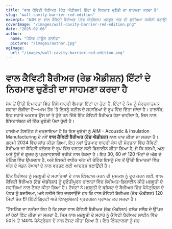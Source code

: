 ```yaml
---
title: "ਵਾਲ ਕੈਵਿਟੀ ਬੈਰੀਅਰ (ਰੇਡ ਐਡੀਸ਼ਨ) ਇੱਟਾਂ ਦੇ ਨਿਰਮਾਣ ਚੁਣੌਤੀ ਦਾ ਸਾਹਮਣਾ ਕਰਦਾ ਹੈ"
slug: "wall-cavity-barrier-red-edition"
excerpt: "AIM ਦਾ ਵਾਲ ਕੈਵਿਟੀ ਬੈਰੀਅਰ (ਰੇਡ ਐਡੀਸ਼ਨ) ਮਜ਼ਬੂਤ ਅੱਗ ਦੀ ਸੁਰੱਖਿਆ ਯਕੀਨੀ ਬਣਾਉਂਦਿਆਂ ਮਜ਼ਬੂਤੀ ਦੇ ਸਹਾਰਿਆਂ ਨਾਲ ਇਕੱਠੇ ਹੋ ਕੇ ਇੰਸਟਾਲੇਸ਼ਨ ਚੁਣੌਤੀਆਂ ਨੂੰ ਪਾਰ ਕਰਦਾ ਹੈ।"
coverImage: "/images/wall-cavity-barrier-red-edition.png"
date: "2025-02-06"
author:
  name: "ਪੈਸਿਵ ਹਾਊਸ ਗਾਈਡ"
  picture: "/images/author.jpg"
ogImage:
  url: "/images/wall-cavity-barrier-red-edition.png"
---
```


# ਵਾਲ ਕੈਵਿਟੀ ਬੈਰੀਅਰ (ਰੇਡ ਐਡੀਸ਼ਨ) ਇੱਟਾਂ ਦੇ ਨਿਰਮਾਣ ਚੁਣੌਤੀ ਦਾ ਸਾਹਮਣਾ ਕਰਦਾ ਹੈ

ਮੱਧ ਤੋਂ ਉੱਚੀ ਇਮਾਰਤਾਂ ਵਿੱਚ ਜਿੱਥੇ ਬਾਹਰੀ ਫੈਸਾਡਾ ਇੱਟਾਂ ਦਾ ਹੁੰਦਾ ਹੈ, ਇੱਟਾਂ ਦੇ ਕੰਮ ਨੂੰ ਸੰਰਚਨਾਤਮਕ ਸਹਾਰਾ ਲੋੜੀਂਦਾ ਹੈ—ਆਮ ਤੌਰ 'ਤੇ ਇਸਨੂੰ ਸਟੀਲ ਦੇ ਸਹਾਰਿਆਂ ਦੇ ਰੂਪ ਵਿੱਚ ਦਿੱਤਾ ਜਾਂਦਾ ਹੈ। ਹਾਲਾਂਕਿ, ਇਹ ਸਹਾਰੇ ਅਕਸਰ ਉਸ ਥਾਂ ਤੇ ਹੁੰਦੇ ਹਨ ਜਿੱਥੇ ਇੱਕ ਕੈਵਿਟੀ ਬੈਰੀਅਰ ਹੋਣਾ ਚਾਹੀਦਾ ਹੈ, ਜਿਸ ਨਾਲ ਇੰਸਟਾਲੇਸ਼ਨ ਦੀ ਇੱਕ ਚੁਣੌਤੀ ਪੈਦਾ ਹੁੰਦੀ ਹੈ।

ਹਾਲੀਆ ਟੈਸਟਿੰਗ ਨੇ ਦਰਸਾਇਆ ਹੈ ਕਿ ਇਸ ਚੁਣੌਤੀ ਨੂੰ AIM – Acoustic & Insulation Manufacturing ਦੇ ਨਵੇਂ **ਵਾਲ ਕੈਵਿਟੀ ਬੈਰੀਅਰ (ਰੇਡ ਐਡੀਸ਼ਨ)** ਨਾਲ ਪਾਰ ਕੀਤਾ ਜਾ ਸਕਦਾ ਹੈ। ਗਰਮੀ 2024 ਵਿੱਚ ਲਾਂਚ ਕੀਤਾ ਗਿਆ, ਇਹ ਨਵਾਂ ਉਤਪਾਦ ਬਾਹਰੀ ਕੰਧ ਦੀ ਸੰਰਚਨਾ ਵਿੱਚ ਕੈਵਿਟੀ ਬੈਰੀਅਰ ਜਾਂ ਕੈਵਿਟੀ ਕਲੋਜ਼ਰ ਦੇ ਰੂਪ ਵਿੱਚ ਵਰਤਣ ਲਈ ਡਿਜ਼ਾਈਨ ਕੀਤਾ ਗਿਆ ਹੈ, ਜੋ ਕਿ ਗਰਮੀ, ਅੱਗ ਅਤੇ ਧੂੰਏਂ ਦੇ ਗੁਜ਼ਰ ਨੂੰ ਪ੍ਰਭਾਵਸ਼ਾਲੀ ਤਰੀਕੇ ਨਾਲ ਰੋਕਦਾ ਹੈ। ਇਹ 30, 60 ਜਾਂ 120 ਮਿੰਟਾਂ ਦੇ ਅੱਗ ਦੇ ਰੇਟਿੰਗ ਵਿੱਚ ਉਪਲਬਧ ਹੈ, ਅਤੇ ਇਸਦੀ ਵਧੀਕ ਅੱਗ ਦੀ ਰੇਟਿੰਗ ਇਸਨੂੰ ਮੱਧ ਤੋਂ ਉੱਚੀ ਇਮਾਰਤਾਂ ਵਿੱਚ ਅੱਗ ਦੇ ਖੰਡਨ ਰੇਖਾਵਾਂ ਦੇ ਨਾਲ ਵਰਤਣ ਲਈ ਆਦਰਸ਼ ਬਣਾਉਂਦੀ ਹੈ।

ਇੱਕ ਬੈਰੀਅਰ ਨੂੰ ਮਜ਼ਬੂਤੀ ਦੇ ਸਹਾਰਿਆਂ ਦੇ ਨਾਲ ਇੰਸਟਾਲ ਕਰਨ ਦੀ ਮੁਸ਼ਕਲ ਨੂੰ ਦੂਰ ਕਰਨ ਲਈ, ਵਾਲ ਕੈਵਿਟੀ ਬੈਰੀਅਰ (ਰੇਡ ਐਡੀਸ਼ਨ) ਨੂੰ ਚੁਣੌਤੀਪੂਰਨ ਹਾਲਾਤਾਂ ਵਿੱਚ ਲੇਵੀਅਤ-ਡਿਜ਼ਾਈਨ ਕੀਤੇ ਮਜ਼ਬੂਤੀ ਦੇ ਸਹਾਰਿਆਂ ਨਾਲ ਟੈਸਟ ਕੀਤਾ ਗਿਆ ਹੈ। ਟੈਸਟਾਂ ਨੇ ਮਜ਼ਬੂਤੀ ਦੇ ਬ੍ਰੈਕਟ ਦੇ ਬੈਰੀਅਰ ਵਿੱਚ ਪੈਨੇਟ੍ਰੇਸ਼ਨ ਦੇ ਪੱਧਰ ਨੂੰ ਬਦਲਿਆ, ਅਤੇ ਨਤੀਜੇ ਇਹ ਦਰਸਾਉਂਦੇ ਹਨ ਕਿ ਵਾਲ ਕੈਵਿਟੀ ਬੈਰੀਅਰ (ਰੇਡ ਐਡੀਸ਼ਨ) 120 ਮਿੰਟਾਂ ਤੱਕ EI (ਇੰਟੀਗ੍ਰਿਟੀ ਅਤੇ ਇਨਸੂਲੇਸ਼ਨ) ਪ੍ਰਦਰਸ਼ਨ ਪ੍ਰਾਪਤ ਕਰ ਸਕਦਾ ਹੈ।

"ਟੈਸਟਿੰਗ ਦਾ ਨਤੀਜਾ ਇਹ ਹੈ ਕਿ ਸਾਡਾ ਵਾਲ ਕੈਵਿਟੀ ਬੈਰੀਅਰ (ਰੇਡ ਐਡੀਸ਼ਨ) ਫਲੋਰ ਸਲੈਬ ਦੇ ਉੱਪਰ ਜਾਂ ਹੇਠਾਂ ਫਿੱਟ ਕੀਤਾ ਜਾ ਸਕਦਾ ਹੈ, ਜਿਸ ਨਾਲ ਮਜ਼ਬੂਤੀ ਦੇ ਸਹਾਰੇ ਨੂੰ ਕੈਵਿਟੀ ਬੈਰੀਅਰ ਲਾਈਨ ਵਿੱਚ 50% ਤੋਂ 140% ਪੈਨੇਟ੍ਰੇਸ਼ਨ ਦੇ ਨਾਲ ਟੈਸਟ ਕੀਤਾ ਗਿਆ ਹੈ। ਇਹ ਇੰਸਟਾਲਰਾਂ ਨੂੰ ਸਹ